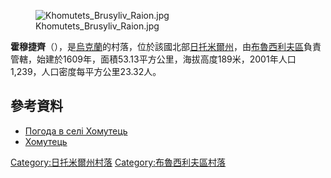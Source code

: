 [[Image:Khomutets_Brusyliv_Raion.jpg|right]]

'''霍穆捷齊'''（{{lang-uk|Хомутець}}），是[[烏克蘭|烏克蘭]]的村落，位於該國北部[[日托米爾州|日托米爾州]]，由[[布魯西利夫區|布魯西利夫區]]負責管轄，始建於1609年，面積53.13平方公里，海拔高度189米，2001年人口1,239，人口密度每平方公里23.32人。

{{coord|50|14|45|N|29|35|38|E|scale:30000|display=title}}

==參考資料==
* [http://weather.in.ua/ua/zhitomirskaja/27479 Погода в селі Хомутець] {{Wayback|url=http://weather.in.ua/ua/zhitomirskaja/27479 |date=20111219122752 }}
* [http://www.brusilov.org.ua/Brus_rayon/homutezc.htm Хомутець] {{Wayback|url=http://www.brusilov.org.ua/Brus_rayon/homutezc.htm |date=20131002163309 }}

{{DEFAULTSORT:Хомутець}}
[[Category:日托米爾州村落|Category:日托米爾州村落]]
[[Category:布魯西利夫區村落|Category:布魯西利夫區村落]]


{{Zhytomyr-geo-stub}}